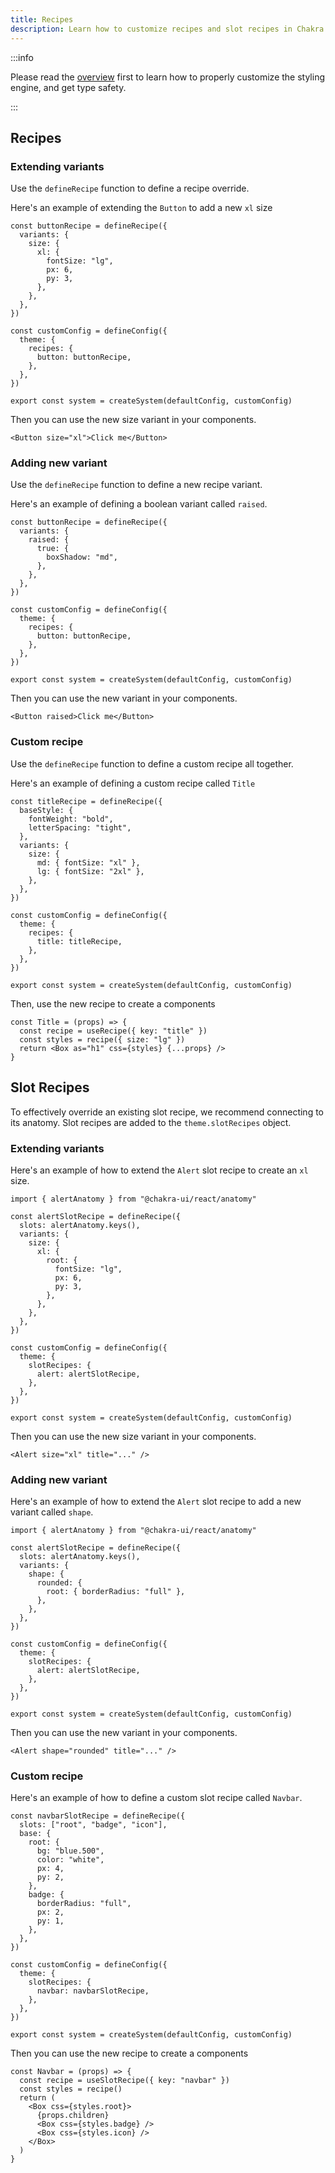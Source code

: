 ```yaml
---
title: Recipes
description: Learn how to customize recipes and slot recipes in Chakra UI
---
```


:::info

Please read the [overview](/docs/theming/customization/overview) first to learn
how to properly customize the styling engine, and get type safety.

:::

## Recipes

### Extending variants

Use the `defineRecipe` function to define a recipe override.

Here's an example of extending the `Button` to add a new `xl` size

```tsx title="theme.ts"
const buttonRecipe = defineRecipe({
  variants: {
    size: {
      xl: {
        fontSize: "lg",
        px: 6,
        py: 3,
      },
    },
  },
})

const customConfig = defineConfig({
  theme: {
    recipes: {
      button: buttonRecipe,
    },
  },
})

export const system = createSystem(defaultConfig, customConfig)
```

Then you can use the new size variant in your components.

```tsx
<Button size="xl">Click me</Button>
```

### Adding new variant

Use the `defineRecipe` function to define a new recipe variant.

Here's an example of defining a boolean variant called `raised`.

```tsx title="theme.ts"
const buttonRecipe = defineRecipe({
  variants: {
    raised: {
      true: {
        boxShadow: "md",
      },
    },
  },
})

const customConfig = defineConfig({
  theme: {
    recipes: {
      button: buttonRecipe,
    },
  },
})

export const system = createSystem(defaultConfig, customConfig)
```

Then you can use the new variant in your components.

```tsx
<Button raised>Click me</Button>
```

### Custom recipe

Use the `defineRecipe` function to define a custom recipe all together.

Here's an example of defining a custom recipe called `Title`

```tsx title="theme.ts"
const titleRecipe = defineRecipe({
  baseStyle: {
    fontWeight: "bold",
    letterSpacing: "tight",
  },
  variants: {
    size: {
      md: { fontSize: "xl" },
      lg: { fontSize: "2xl" },
    },
  },
})

const customConfig = defineConfig({
  theme: {
    recipes: {
      title: titleRecipe,
    },
  },
})

export const system = createSystem(defaultConfig, customConfig)
```

Then, use the new recipe to create a components

```tsx
const Title = (props) => {
  const recipe = useRecipe({ key: "title" })
  const styles = recipe({ size: "lg" })
  return <Box as="h1" css={styles} {...props} />
}
```

## Slot Recipes

To effectively override an existing slot recipe, we recommend connecting to its
anatomy. Slot recipes are added to the `theme.slotRecipes` object.

### Extending variants

Here's an example of how to extend the `Alert` slot recipe to create an `xl`
size.

```tsx title="theme.ts"
import { alertAnatomy } from "@chakra-ui/react/anatomy"

const alertSlotRecipe = defineRecipe({
  slots: alertAnatomy.keys(),
  variants: {
    size: {
      xl: {
        root: {
          fontSize: "lg",
          px: 6,
          py: 3,
        },
      },
    },
  },
})

const customConfig = defineConfig({
  theme: {
    slotRecipes: {
      alert: alertSlotRecipe,
    },
  },
})

export const system = createSystem(defaultConfig, customConfig)
```

Then you can use the new size variant in your components.

```tsx /size="xl"/
<Alert size="xl" title="..." />
```

### Adding new variant

Here's an example of how to extend the `Alert` slot recipe to add a new variant
called `shape`.

```tsx title="theme.ts"
import { alertAnatomy } from "@chakra-ui/react/anatomy"

const alertSlotRecipe = defineRecipe({
  slots: alertAnatomy.keys(),
  variants: {
    shape: {
      rounded: {
        root: { borderRadius: "full" },
      },
    },
  },
})

const customConfig = defineConfig({
  theme: {
    slotRecipes: {
      alert: alertSlotRecipe,
    },
  },
})

export const system = createSystem(defaultConfig, customConfig)
```

Then you can use the new variant in your components.

```tsx /shape="rounded"/
<Alert shape="rounded" title="..." />
```

### Custom recipe

Here's an example of how to define a custom slot recipe called `Navbar`.

```tsx title="theme.ts"
const navbarSlotRecipe = defineRecipe({
  slots: ["root", "badge", "icon"],
  base: {
    root: {
      bg: "blue.500",
      color: "white",
      px: 4,
      py: 2,
    },
    badge: {
      borderRadius: "full",
      px: 2,
      py: 1,
    },
  },
})

const customConfig = defineConfig({
  theme: {
    slotRecipes: {
      navbar: navbarSlotRecipe,
    },
  },
})

export const system = createSystem(defaultConfig, customConfig)
```

Then you can use the new recipe to create a components

```tsx
const Navbar = (props) => {
  const recipe = useSlotRecipe({ key: "navbar" })
  const styles = recipe()
  return (
    <Box css={styles.root}>
      {props.children}
      <Box css={styles.badge} />
      <Box css={styles.icon} />
    </Box>
  )
}
```
